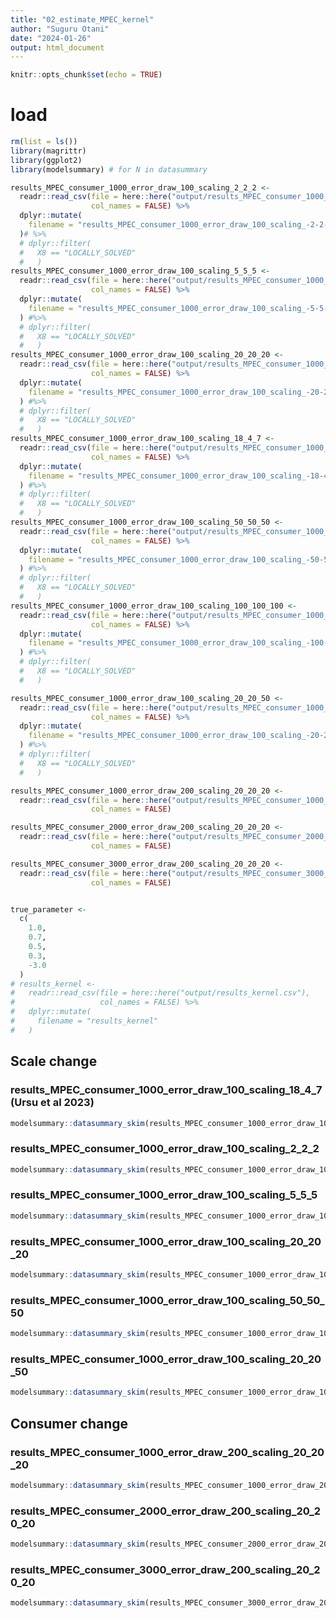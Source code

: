 ```yaml
---
title: "02_estimate_MPEC_kernel"
author: "Suguru Otani"
date: "2024-01-26"
output: html_document
---
```


```r
knitr::opts_chunk$set(echo = TRUE)
```

# load {.tabset}

```r
rm(list = ls())
library(magrittr)
library(ggplot2)
library(modelsummary) # for N in datasummary

results_MPEC_consumer_1000_error_draw_100_scaling_2_2_2 <-
  readr::read_csv(file = here::here("output/results_MPEC_consumer_1000_error_draw_100_scaling_-2-2-2.csv"),
                  col_names = FALSE) %>% 
  dplyr::mutate(
    filename = "results_MPEC_consumer_1000_error_draw_100_scaling_-2-2-2"
  )# %>% 
  # dplyr::filter(
  #   X8 == "LOCALLY_SOLVED"
  #   )
results_MPEC_consumer_1000_error_draw_100_scaling_5_5_5 <-
  readr::read_csv(file = here::here("output/results_MPEC_consumer_1000_error_draw_100_scaling_-5-5-5.csv"),
                  col_names = FALSE) %>% 
  dplyr::mutate(
    filename = "results_MPEC_consumer_1000_error_draw_100_scaling_-5-5-5"
  ) #%>% 
  # dplyr::filter(
  #   X8 == "LOCALLY_SOLVED"
  #   )
results_MPEC_consumer_1000_error_draw_100_scaling_20_20_20 <-
  readr::read_csv(file = here::here("output/results_MPEC_consumer_1000_error_draw_100_scaling_-20-20-20.csv"),
                  col_names = FALSE) %>% 
  dplyr::mutate(
    filename = "results_MPEC_consumer_1000_error_draw_100_scaling_-20-20-20"
  ) #%>% 
  # dplyr::filter(
  #   X8 == "LOCALLY_SOLVED"
  #   )
results_MPEC_consumer_1000_error_draw_100_scaling_18_4_7 <-
  readr::read_csv(file = here::here("output/results_MPEC_consumer_1000_error_draw_100_scaling_-18-4-7.csv"),
                  col_names = FALSE) %>% 
  dplyr::mutate(
    filename = "results_MPEC_consumer_1000_error_draw_100_scaling_-18-4-7"
  ) #%>% 
  # dplyr::filter(
  #   X8 == "LOCALLY_SOLVED"
  #   )
results_MPEC_consumer_1000_error_draw_100_scaling_50_50_50 <-
  readr::read_csv(file = here::here("output/results_MPEC_consumer_1000_error_draw_100_scaling_-50-50-50.csv"),
                  col_names = FALSE) %>% 
  dplyr::mutate(
    filename = "results_MPEC_consumer_1000_error_draw_100_scaling_-50-50-50"
  ) #%>% 
  # dplyr::filter(
  #   X8 == "LOCALLY_SOLVED"
  #   )
results_MPEC_consumer_1000_error_draw_100_scaling_100_100_100 <-
  readr::read_csv(file = here::here("output/results_MPEC_consumer_1000_error_draw_100_scaling_-100-100-100.csv"),
                  col_names = FALSE) %>%
  dplyr::mutate(
    filename = "results_MPEC_consumer_1000_error_draw_100_scaling_-100-100-100"
  ) #%>%
  # dplyr::filter(
  #   X8 == "LOCALLY_SOLVED"
  #   )

results_MPEC_consumer_1000_error_draw_100_scaling_20_20_50 <-
  readr::read_csv(file = here::here("output/results_MPEC_consumer_1000_error_draw_100_scaling_-20-20-50.csv"),
                  col_names = FALSE) %>%
  dplyr::mutate(
    filename = "results_MPEC_consumer_1000_error_draw_100_scaling_-20-20-50"
  ) #%>%
  # dplyr::filter(
  #   X8 == "LOCALLY_SOLVED"
  #   )

results_MPEC_consumer_1000_error_draw_200_scaling_20_20_20 <-
  readr::read_csv(file = here::here("output/results_MPEC_consumer_1000_error_draw_200_scaling_-20-20-20.csv"),
                  col_names = FALSE) 

results_MPEC_consumer_2000_error_draw_200_scaling_20_20_20 <-
  readr::read_csv(file = here::here("output/results_MPEC_consumer_2000_error_draw_200_scaling_-20-20-20.csv"),
                  col_names = FALSE) 

results_MPEC_consumer_3000_error_draw_200_scaling_20_20_20 <-
  readr::read_csv(file = here::here("output/results_MPEC_consumer_3000_error_draw_200_scaling_-20-20-20.csv"),
                  col_names = FALSE) 


true_parameter <-
  c(
    1.0,
    0.7,
    0.5,
    0.3,
    -3.0
  )
# results_kernel <-
#   readr::read_csv(file = here::here("output/results_kernel.csv"),
#                   col_names = FALSE) %>% 
#   dplyr::mutate(
#     filename = "results_kernel"
#   ) 

```


## Scale change {.tabset}

### results_MPEC_consumer_1000_error_draw_100_scaling_18_4_7 (Ursu et al 2023)

```r
modelsummary::datasummary_skim(results_MPEC_consumer_1000_error_draw_100_scaling_18_4_7)
```


### results_MPEC_consumer_1000_error_draw_100_scaling_2_2_2

```r
modelsummary::datasummary_skim(results_MPEC_consumer_1000_error_draw_100_scaling_2_2_2)
```

### results_MPEC_consumer_1000_error_draw_100_scaling_5_5_5

```r
modelsummary::datasummary_skim(results_MPEC_consumer_1000_error_draw_100_scaling_5_5_5)
```

### results_MPEC_consumer_1000_error_draw_100_scaling_20_20_20

```r
modelsummary::datasummary_skim(results_MPEC_consumer_1000_error_draw_100_scaling_20_20_20)
```

### results_MPEC_consumer_1000_error_draw_100_scaling_50_50_50

```r
modelsummary::datasummary_skim(results_MPEC_consumer_1000_error_draw_100_scaling_50_50_50)
```

### results_MPEC_consumer_1000_error_draw_100_scaling_20_20_50

```r
modelsummary::datasummary_skim(results_MPEC_consumer_1000_error_draw_100_scaling_20_20_50)
```



## Consumer change {.tabset}

### results_MPEC_consumer_1000_error_draw_200_scaling_20_20_20

```r
modelsummary::datasummary_skim(results_MPEC_consumer_1000_error_draw_200_scaling_20_20_20)
```

### results_MPEC_consumer_2000_error_draw_200_scaling_20_20_20

```r
modelsummary::datasummary_skim(results_MPEC_consumer_2000_error_draw_200_scaling_20_20_20)
```

### results_MPEC_consumer_3000_error_draw_200_scaling_20_20_20

```r
modelsummary::datasummary_skim(results_MPEC_consumer_3000_error_draw_200_scaling_20_20_20)
```